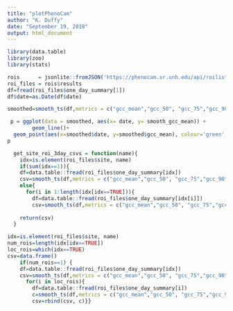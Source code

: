 ```yaml
---
title: "plotPhenoCam"
author: "K. Duffy"
date: "September 19, 2018"
output: html_document
---
```

```r
library(data.table)
library(zoo)
library(stats)
```


```r
rois      = jsonlite::fromJSON('https://phenocam.sr.unh.edu/api/roilists/?format=json&limit=2000')
roi_files = rois$results
df=fread(roi_files$one_day_summary[1])
df$date=as.Date(df$date)
```

```r
smoothed=smooth_ts(df,metrics = c("gcc_mean","gcc_50", "gcc_75","gcc_90"),force = TRUE, 1)
```

```r
 p = ggplot(data = smoothed, aes(x= date, y= smooth_gcc_mean)) +
        geom_line()+
  geom_point(aes(x=smoothed$date, y=smoothed$gcc_mean), colour='green', alpha=.2)
p
```

```r
  get_site_roi_3day_csvs = function(name){
    idx=is.element(roi_files$site, name)
    if(sum(idx==1)){
    df=data.table::fread(roi_files$one_day_summary[idx])
    csv=smooth_ts(df,metrics = c("gcc_mean","gcc_50", "gcc_75","gcc_90"),force = TRUE, 1)}
    else{
      for(i in 1:length(idx[idx==TRUE])){
        df=data.table::fread(roi_files$one_day_summary[idx[i]])
        csv=smooth_ts(df,metrics = c("gcc_mean","gcc_50", "gcc_75","gcc_90"),force = TRUE, 1)}}
      
    return(csv)
  }
```


```r
idx=is.element(roi_files$site, name)
num_rois=length(idx[idx==TRUE])
loc_rois=which(idx==TRUE)
csv=data.frame()
    if(num_rois==1) {
    df=data.table::fread(roi_files$one_day_summary[idx])
    csv=smooth_ts(df,metrics = c("gcc_mean","gcc_50", "gcc_75","gcc_90"),force = TRUE, 1)} else {
      for(i in loc_rois){
        df=data.table::fread(roi_files$one_day_summary[i])
        c=smooth_ts(df,metrics = c("gcc_mean","gcc_50", "gcc_75","gcc_90"),force = TRUE, 1)
        csv=rbind(csv, c)}}
    
```